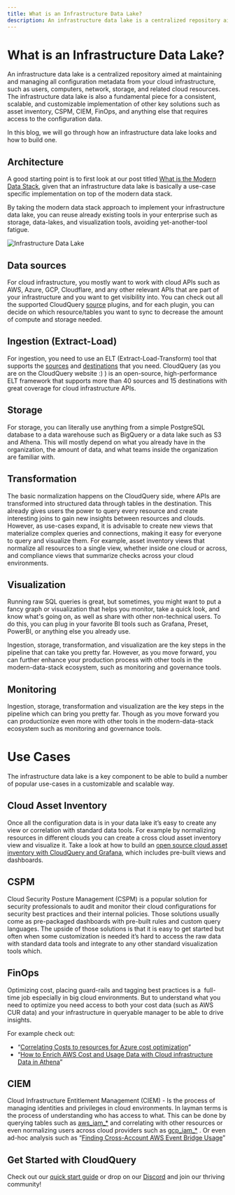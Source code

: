 ```yaml
---
title: What is an Infrastructure Data Lake?
description: An infrastructure data lake is a centralized repository aimed at maintaining and managing all configuration metadata from your cloud infrastructure, such as users, computers, network, storage, and related cloud resources. Learn more about it on this page.
---
```


# What is an Infrastructure Data Lake?

An infrastructure data lake is a centralized repository aimed at maintaining and managing all configuration metadata from your cloud infrastructure, such as users, computers, network, storage, and related cloud resources. The infrastructure data lake is also a fundamental piece for a consistent, scalable, and customizable implementation of other key solutions such as asset inventory, CSPM, CIEM, FinOps, and anything else that requires access to the configuration data.

In this blog, we will go through how an infrastructure data lake looks and how to build one.

## Architecture

A good starting point is to first look at our post titled [What is the Modern Data Stack](/blog/what-is-the-modern-data-stack), given that an infrastructure data lake is basically a use-case specific implementation on top of the modern data stack.

By taking the modern data stack approach to implement your infrastructure data lake, you can reuse already existing tools in your enterprise such as storage, data-lakes, and visualization tools, avoiding yet-another-tool fatigue.

![Infrastructure Data Lake](/images/docs/glossary/the_modern_data_stack.png)

## Data sources

For cloud infrastructure, you mostly want to work with cloud APIs such as AWS, Azure, GCP, Cloudflare, and any other relevant APIs that are part of your infrastructure and you want to get visibility into. You can check out all the supported CloudQuery [source](https://hub.cloudquery.io/plugins/source) plugins, and for each plugin, you can decide on which resource/tables you want to sync to decrease the amount of compute and storage needed.

## Ingestion (Extract-Load)

For ingestion, you need to use an ELT (Extract-Load-Transform) tool that supports the [sources](https://hub.cloudquery.io/plugins/source) and [destinations](https://hub.cloudquery.io/plugins/destination) that you need. CloudQuery (as you are on the CloudQuery website :) ) is an open-source, high-performance ELT framework that supports more than 40 sources and 15 destinations with great coverage for cloud infrastructure APIs.

## Storage

For storage, you can literally use anything from a simple PostgreSQL database to a data warehouse such as BigQuery or a data lake such as S3 and Athena. This will mostly depend on what you already have in the organization, the amount of data, and what teams inside the organization are familiar with.

## Transformation

The basic normalization happens on the CloudQuery side, where APIs are transformed into structured data through tables in the destination. This already gives users the power to query every resource and create interesting joins to gain new insights between resources and clouds. However, as use-cases expand, it is advisable to create new views that materialize complex queries and connections, making it easy for everyone to query and visualize them. For example, asset inventory views that normalize all resources to a single view, whether inside one cloud or across, and compliance views that summarize checks across your cloud environments.

## Visualization

Running raw SQL queries is great, but sometimes, you might want to put a fancy graph or visualization that helps you monitor, take a quick look, and know what's going on, as well as share with other non-technical users. To do this, you can plug in your favorite BI tools such as Grafana, Preset, PowerBI, or anything else you already use.

Ingestion, storage, transformation, and visualization are the key steps in the pipeline that can take you pretty far. However, as you move forward, you can further enhance your production process with other tools in the modern-data-stack ecosystem, such as monitoring and governance tools.

## Monitoring

Ingestion, storage, transformation and visualization are the key steps in the pipeline which can bring you pretty far. Though as you move forward you can productionize even more with other tools in the modern-data-stack ecosystem such as monitoring and governance tools.

# Use Cases

The infrastructure data lake is a key component to be able to build a number of popular use-cases in a customizable and scalable way.

## Cloud Asset Inventory

Once all the configuration data is in your data lake it’s easy to create any view or correlation with standard data tools. For example by normalizing resources in different clouds you can create a cross cloud asset inventory view and visualize it. Take a look at how to build an [open source cloud asset inventory with CloudQuery and Grafana](/blog/open-source-cloud-asset-inventory-with-cloudquery-and-grafana), which includes pre-built views and dashboards.

## CSPM

Cloud Security Posture Management (CSPM) is a popular solution for security professionals to audit and monitor their cloud configurations for security best practices and their internal policies. Those solutions usually come as pre-packaged dashboards with pre-built rules and custom query languages. The upside of those solutions is that it is easy to get started but often when some customization is needed it’s hard to access the raw data with standard data tools and integrate to any other standard visualization tools which.

## FinOps

Optimizing cost, placing guard-rails and tagging best practices is a  full-time job especially in big cloud environments. But to understand what you need to optimize you need access to both your cost data (such as AWS CUR data) and your infrastructure in queryable manager to be able to drive insights.

For example check out:

- “[Correlating Costs to resources for Azure cost optimization](/blog/azure-cost-optimization-with-cloudquery)”
- “[How to Enrich AWS Cost and Usage Data with Cloud infrastructure Data in Athena](/how-to-guides/query-aws-cost-and-usage-athena)”

## CIEM

Cloud Infrastructure Entitlement Management (CIEM) - Is the process of managing identities and privileges in cloud environments. In layman terms is the process of understanding who has access to what. This can be done by querying tables such as [aws_iam_*](https://hub.cloudquery.io/plugins/source/cloudquery/aws/tables) and correlating with other resources or even normalizing users across cloud providers such as [gcp_iam_*](https://hub.cloudquery.io/plugins/source/cloudquery/gcp/tables) . Or even ad-hoc analysis such as “[Finding Cross-Account AWS Event Bridge Usage](/blog/how-to-find-cross-account-aws-eventbridge-usage)”

## Get Started with CloudQuery

Check out our [quick start guide](/docs/quickstart) or drop on our [Discord](https://www.cloudquery.io/discord) and join our thriving community!
